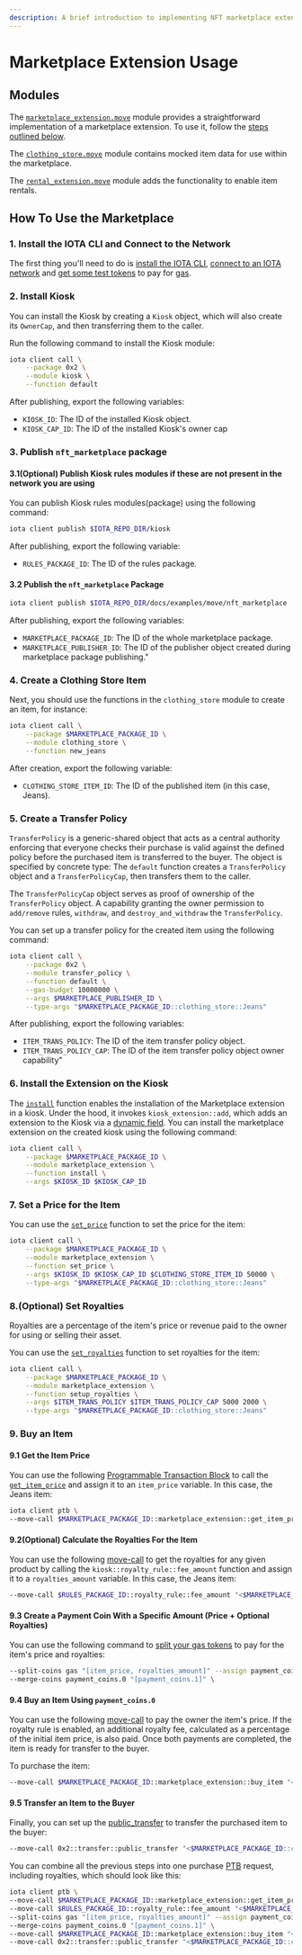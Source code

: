 ```yaml
---
description: A brief introduction to implementing NFT marketplace extension using the Kiosk Apps standard in IOTA's Move language.
---
```


# Marketplace Extension Usage

## Modules

The [`marketplace_extension.move`](https://github.com/iotaledger/iota/blob/develop/docs/examples/move/nft_marketplace/sources/marketplace_extension.move)
module provides a straightforward implementation of a marketplace extension. To use it, follow the
[steps outlined below](#how-to-use-the-marketplace).

The [`clothing_store.move`](https://github.com/iotaledger/iota/blob/develop/docs/examples/move/nft_marketplace/sources/clothing_store.move) module contains mocked item data for
use within the marketplace.

The [`rental_extension.move`](https://github.com/iotaledger/iota/blob/develop/docs/examples/move/nft_marketplace/sources/rental_extension.move) module adds the functionality to enable item rentals.

## How To Use the Marketplace

### 1. Install the IOTA CLI and Connect to the Network

The first thing you'll need to do is [install the IOTA CLI](https://docs.iota.org/developer/getting-started/install-iota), [connect to an IOTA network](https://docs.iota.org/developer/getting-started/connect) and [get some test tokens](https://docs.iota.org/developer/getting-started/get-coins) to pay for [gas](https://docs.iota.org/about-iota/tokenomics/gas-in-iota).

### 2. Install Kiosk

You can install the Kiosk by creating a `Kiosk` object, which will also create its `OwnerCap`, and then transferring
them to the caller.

Run the following command to install the Kiosk module:

```bash
iota client call \
    --package 0x2 \
    --module kiosk \
    --function default
```

After publishing, export the following variables:

- `KIOSK_ID`: The ID of the installed Kiosk object.
- `KIOSK_CAP_ID`: The ID of the installed Kiosk's owner cap

### 3. Publish `nft_marketplace` package

#### 3.1(Optional) Publish Kiosk rules modules if these are not present in the network you are using

You can publish Kiosk rules modules(package) using the following command:

```bash
iota client publish $IOTA_REPO_DIR/kiosk
```

After publishing, export the following variable:

- `RULES_PACKAGE_ID`: The ID of the rules package.

#### 3.2 Publish the `nft_marketplace` Package

```bash
iota client publish $IOTA_REPO_DIR/docs/examples/move/nft_marketplace
```

After publishing, export the following variables:

- `MARKETPLACE_PACKAGE_ID`: The ID of the whole marketplace package.
- `MARKETPLACE_PUBLISHER_ID`: The ID of the publisher object created during marketplace package publishing."

### 4. Create a Clothing Store Item

Next, you should use the functions in the `clothing_store` module to create an item, for instance:

```bash
iota client call \
    --package $MARKETPLACE_PACKAGE_ID \
    --module clothing_store \
    --function new_jeans
```

After creation, export the following variable:

- `CLOTHING_STORE_ITEM_ID`: The ID of the published item (in this case, Jeans).

### 5. Create a Transfer Policy

`TransferPolicy` is a generic-shared object that acts as a central authority enforcing that everyone checks their
purchase is valid against the defined policy before the purchased item is transferred to the buyer. The object is
specified by concrete type:
The `default` function creates a `TransferPolicy` object and a `TransferPolicyCap`, then transfers them to the caller.

The `TransferPolicyCap` object serves as proof of ownership of the `TransferPolicy` object.
A capability granting the owner permission to `add/remove` rules, `withdraw`, and `destroy_and_withdraw` the `TransferPolicy`.

You can set up a transfer policy for the created item using the following command:

```bash
iota client call \
    --package 0x2 \
    --module transfer_policy \
    --function default \
    --gas-budget 10000000 \
    --args $MARKETPLACE_PUBLISHER_ID \
    --type-args "$MARKETPLACE_PACKAGE_ID::clothing_store::Jeans"
```

After publishing, export the following variables:

- `ITEM_TRANS_POLICY`: The ID of the item transfer policy object.
- `ITEM_TRANS_POLICY_CAP`: The ID of the item transfer policy object owner capability"

### 6. Install the Extension on the Kiosk

The [`install`](https://github.com/iotaledger/iota/blob/develop/docs/examples/move/nft_marketplace/sources/marketplace_extension.move#L39-L45) function enables the installation of the Marketplace extension in a kiosk.
Under the hood, it invokes `kiosk_extension::add`, which adds an extension to the Kiosk via a [dynamic field](https://docs.iota.org/developer/iota-101/objects/dynamic-fields/).
You can install the marketplace extension on the created kiosk using the following command:

```bash
iota client call \
    --package $MARKETPLACE_PACKAGE_ID \
    --module marketplace_extension \
    --function install \
    --args $KIOSK_ID $KIOSK_CAP_ID
```

### 7. Set a Price for the Item

You can use the [`set_price`](https://github.com/iotaledger/iota/blob/develop/docs/examples/move/nft_marketplace/sources/marketplace_extension.move#L98-L114) function to set the price for the item:

```bash
iota client call \
    --package $MARKETPLACE_PACKAGE_ID \
    --module marketplace_extension \
    --function set_price \
    --args $KIOSK_ID $KIOSK_CAP_ID $CLOTHING_STORE_ITEM_ID 50000 \
    --type-args "$MARKETPLACE_PACKAGE_ID::clothing_store::Jeans"
```

### 8.(Optional) Set Royalties

Royalties are a percentage of the item's price or revenue paid to the owner for using or selling their asset.

You can use the [`set_royalties`](https://github.com/iotaledger/iota/blob/develop/docs/examples/move/nft_marketplace/sources/marketplace_extension.move#L58-L60) function to set royalties for the item:

```bash
iota client call \
    --package $MARKETPLACE_PACKAGE_ID \
    --module marketplace_extension \
    --function setup_royalties \
    --args $ITEM_TRANS_POLICY $ITEM_TRANS_POLICY_CAP 5000 2000 \
    --type-args "$MARKETPLACE_PACKAGE_ID::clothing_store::Jeans"
```

### 9. Buy an Item

#### 9.1 Get the Item Price

You can use the following [Programmable Transaction Block](https://docs.iota.org/developer/iota-101/transactions/ptb/programmable-transaction-blocks-overview) to call the
[`get_item_price`](https://github.com/iotaledger/iota/blob/develop/docs/examples/move/nft_marketplace/sources/marketplace_extension.move#L116-L127)
and assign it to an `item_price` variable. In this case, the Jeans item:

```bash
iota client ptb \
--move-call $MARKETPLACE_PACKAGE_ID::marketplace_extension::get_item_price "<$MARKETPLACE_PACKAGE_ID::clothing_store::Jeans>" @$KIOSK_ID @$CLOTHING_STORE_ITEM_ID --assign item_price \
```

#### 9.2(Optional) Calculate the Royalties For the Item

You can use the following [move-call](https://docs.iota.org/references/cli/ptb#move-call) to get the royalties for any given product by calling the `kiosk::royalty_rule::fee_amount` function
and assign it to a `royalties_amount` variable. In this case, the Jeans item:

```bash
--move-call $RULES_PACKAGE_ID::royalty_rule::fee_amount "<$MARKETPLACE_PACKAGE_ID::clothing_store::Jeans>" @$ITEM_TRANS_POLICY item_price --assign royalties_amount \
```

#### 9.3 Create a Payment Coin With a Specific Amount (Price + Optional Royalties)

You can use the following command to [split your gas tokens](https://docs.iota.org/references/cli/ptb#split-destroy-and-merge-coins) to pay for the item's price and royalties:

```bash
--split-coins gas "[item_price, royalties_amount]" --assign payment_coins \
--merge-coins payment_coins.0 "[payment_coins.1]" \
```

#### 9.4 Buy an Item Using `payment_coins.0`

You can use the following [move-call](https://docs.iota.org/references/cli/ptb#move-call) to pay the owner the item's price.
If the royalty rule is enabled, an additional royalty fee, calculated as a percentage of the initial item price, is also
paid.
Once both payments are completed, the item is ready for transfer to the buyer.

To purchase the item:

```bash
--move-call $MARKETPLACE_PACKAGE_ID::marketplace_extension::buy_item "<$MARKETPLACE_PACKAGE_ID::clothing_store::Jeans>" @$KIOSK_ID @$ITEM_TRANS_POLICY @$CLOTHING_STORE_ITEM_ID payment_coins.0 --assign purchased_item
```

#### 9.5 Transfer an Item to the Buyer

Finally, you can set up the
[public_transfer](https://docs.iota.org/references/framework/iota-framework/transfer#function-public_transfer) to
transfer the purchased item to the buyer:

```bash
--move-call 0x2::transfer::public_transfer "<$MARKETPLACE_PACKAGE_ID::clothing_store::Jeans>" purchased_item @<buyer address> \
```

You can combine all the previous steps into one purchase
[PTB](https://docs.iota.org/developer/iota-101/transactions/ptb/programmable-transaction-blocks-overview) request,
including royalties, which should look like this:

```bash
iota client ptb \
--move-call $MARKETPLACE_PACKAGE_ID::marketplace_extension::get_item_price "<$MARKETPLACE_PACKAGE_ID::clothing_store::Jeans>" @$KIOSK_ID @$CLOTHING_STORE_ITEM_ID --assign item_price \
--move-call $RULES_PACKAGE_ID::royalty_rule::fee_amount "<$MARKETPLACE_PACKAGE_ID::clothing_store::Jeans>" @$ITEM_TRANS_POLICY item_price --assign royalties_amount \
--split-coins gas "[item_price, royalties_amount]" --assign payment_coins \
--merge-coins payment_coins.0 "[payment_coins.1]" \
--move-call $MARKETPLACE_PACKAGE_ID::marketplace_extension::buy_item "<$MARKETPLACE_PACKAGE_ID::clothing_store::Jeans>" @$KIOSK_ID @$ITEM_TRANS_POLICY @$CLOTHING_STORE_ITEM_ID payment_coins.0 --assign purchased_item \
--move-call 0x2::transfer::public_transfer "<$MARKETPLACE_PACKAGE_ID::clothing_store::Jeans>" purchased_item @<buyer address>
```
